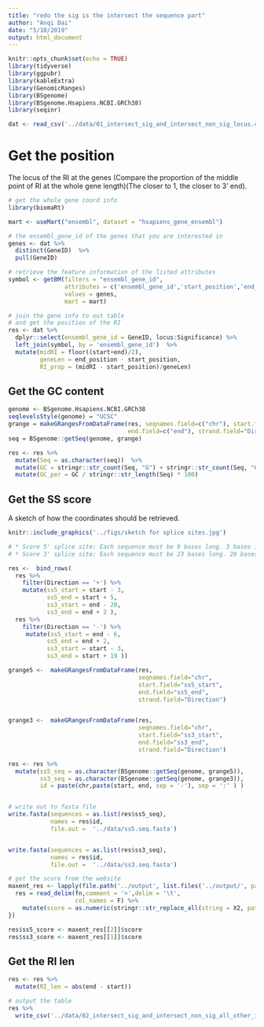 ```yaml
---
title: "redo the sig is the intersect the sequence part"
author: "Anqi Dai"
date: "5/10/2019"
output: html_document
---
```


```r
knitr::opts_chunk$set(echo = TRUE)
library(tidyverse)
library(ggpubr)
library(kableExtra)
library(GenomicRanges)
library(BSgenome)
library(BSgenome.Hsapiens.NCBI.GRCh38)
library(seqinr)
```

```r
dat <- read_csv('../data/01_intersect_sig_and_intersect_non_sig_locus.csv') 
```

# Get the position

The locus of the RI at the genes (Compare the proportion of the middle point of RI at the whole gene length)(The closer to 1, the closer to 3' end).

```r
# get the whole gene coord info
library(biomaRt)

mart <- useMart("ensembl", dataset = "hsapiens_gene_ensembl")

# the ensembl_gene_id of the genes that you are interested in 
genes <- dat %>%
  distinct(GeneID)  %>%
  pull(GeneID)

# retrieve the feature information of the listed attributes
symbol <- getBM(filters = "ensembl_gene_id",
                attributes = c('ensembl_gene_id','start_position','end_position'),
                values = genes, 
                mart = mart)
```

```r
# join the gene info to out table
# and get the position of the RI
res <- dat %>%
  dplyr::select(ensembl_gene_id = GeneID, locus:Significance) %>%
  left_join(symbol, by = 'ensembl_gene_id')  %>%
  mutate(midRI = floor((start+end)/2),
         geneLen = end_position - start_position,
         RI_prop = (midRI - start_position)/geneLen)

```
 
## Get the GC content

```r
genome <- BSgenome.Hsapiens.NCBI.GRCh38
seqlevelsStyle(genome) = "UCSC"
grange = makeGRangesFromDataFrame(res, seqnames.field=c("chr"), start.field="start",
                                  end.field=c("end"), strand.field="Direction")
seq = BSgenome::getSeq(genome, grange)

res <- res %>%
  mutate(Seq = as.character(seq))  %>%
  mutate(GC = stringr::str_count(Seq, "G") + stringr::str_count(Seq, "C")) %>%
  mutate(GC_per = GC / stringr::str_length(Seq) * 100)
```




## Get the SS score 

A sketch of how the coordinates should be retrieved.

```r
knitr::include_graphics('../figs/sketch for splice sites.jpg')
```


```r
# * Score 5' splice site: Each sequence must be 9 bases long. 3 bases in exon and 6 bases in intron
# * Score 3' splice site: Each sequence must be 23 bases long. 20 bases in the intron and 3 base in the exon

res <-  bind_rows(
  res %>%
    filter(Direction == '+') %>%
    mutate(ss5_start = start - 3,
           ss5_end = start + 5,
           ss3_start = end - 20,
           ss3_end = end + 2 ),
  res %>%
    filter(Direction == '-') %>%
     mutate(ss5_start = end - 6,
           ss5_end = end + 2,
           ss3_start = start - 3,
           ss3_end = start + 19 ))

grange5 <-  makeGRangesFromDataFrame(res, 
                                     seqnames.field="chr",  
                                     start.field="ss5_start", 
                                     end.field="ss5_end", 
                                     strand.field="Direction")


grange3 <-  makeGRangesFromDataFrame(res, 
                                     seqnames.field="chr",  
                                     start.field="ss3_start", 
                                     end.field="ss3_end", 
                                     strand.field="Direction")

res <- res %>%
  mutate(ss5_seq = as.character(BSgenome::getSeq(genome, grange5)),
         ss3_seq = as.character(BSgenome::getSeq(genome, grange3)),
         id = paste(chr,paste(start, end, sep = '-'), sep = ':' ) )


# write out to fasta file
write.fasta(sequences = as.list(res$ss5_seq), 
            names = res$id,
            file.out =  '../data/ss5.seq.fasta')


write.fasta(sequences = as.list(res$ss3_seq), 
            names = res$id,
            file.out =  '../data/ss3.seq.fasta')
```


```r
# get the score from the website
maxent_res <- lapply(file.path('../output', list.files('../output/', pattern = 'txt$')), function(fn) {
  res = read_delim(fn,comment = '>',delim = '\t',
                   col_names = F) %>%
    mutate(score = as.numeric(stringr::str_replace_all(string = X2, pattern = 'MAXENT: ', replacement = '')))
})

res$ss5_score <- maxent_res[[2]]$score
res$ss3_score <- maxent_res[[1]]$score
```

## Get the RI len

```r
res <- res %>%
  mutate(RI_len = abs(end - start))


```

```r
# output the table
res %>%
  write_csv('../data/02_intersect_sig_and_intersect_non_sig_all_other_info.csv')
````


